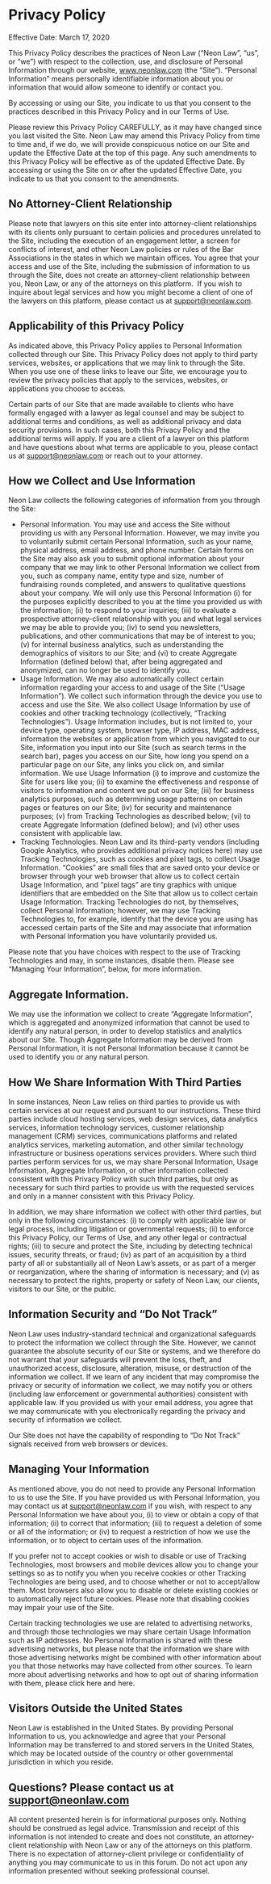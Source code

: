 <PublicLayout>

# Privacy Policy

Effective Date: March 17, 2020

This Privacy Policy describes the practices of Neon Law (“Neon Law”, “us”, or
“we”) with respect to the collection, use, and disclosure of Personal
Information through our website, www.neonlaw.com (the “Site”). “Personal
Information” means personally identifiable information about you or
information that would allow someone to identify or contact you.

By accessing or using our Site, you indicate to us that you consent to the
practices described in this Privacy Policy and in our Terms of Use.

Please review this Privacy Policy CAREFULLY, as it may have changed since you
last visited the Site. Neon Law may amend this Privacy Policy from time to time
and, if we do, we will provide conspicuous notice on our Site and update the
Effective Date at the top of this page. Any such amendments to this Privacy
Policy will be effective as of the updated Effective Date. By accessing or
using the Site on or after the updated Effective Date, you indicate to us
that you consent to the amendments.

## No Attorney-Client Relationship
Please note that lawyers on this site enter into attorney-client
relationships with its clients only pursuant to certain policies and
procedures unrelated to the Site, including the execution of an engagement
letter, a screen for conflicts of interest, and other Neon Law policies or
rules of the Bar Associations in the states in which we maintain offices. You
agree that your access and use of the Site, including the submission of
information to us through the Site, does not create an attorney-client
relationship between you, Neon Law, or any of the attorneys on this platform.
‍
If you wish to inquire about legal services and how you might become a client
of one of the lawyers on this platform, please contact us at
support@neonlaw.com.

## Applicability of this Privacy Policy

As indicated above, this Privacy Policy applies to Personal Information
collected through our Site. This Privacy Policy does not apply to third party
services, websites, or applications that we may link to through the Site.
When you use one of these links to leave our Site, we encourage you to review
the privacy policies that apply to the services, websites, or applications
you choose to access.

Certain parts of our Site that are made available to clients who have
formally engaged with a lawyer as legal counsel and may be subject to
additional terms and conditions, as well as additional privacy and data
security provisions. In such cases, both this Privacy Policy and the
additional terms will apply. If you are a client of a lawyer on this platform
and have questions about what terms are applicable to you, please contact us
at support@neonlaw.com or reach out to your attorney.

## How we Collect and Use Information

Neon Law collects the following categories of information from you through the
Site:

* Personal Information. You may use and access the Site without providing us
  with any Personal Information. However, we may invite you to voluntarily
  submit certain Personal Information, such as your name, physical address,
  email address, and phone number. Certain forms on the Site may also ask you
  to submit optional information about your company that we may link to other
  Personal Information we collect from you, such as company name, entity type
  and size, number of fundraising rounds completed, and answers to qualitative
  questions about your company. We will only use this Personal Information (i)
  for the purposes explicitly described to you at the time you provided us with
  the information; (ii) to respond to your inquiries; (iii) to evaluate a
  prospective attorney-client relationship with you and what legal services we
  may be able to provide you; (iv) to send you newsletters, publications, and
  other communications that may be of interest to you; (v) for internal
  business analytics, such as understanding the demographics of visitors to our
  Site; and (vi) to create Aggregate Information (defined below) that, after
  being aggregated and anonymized, can no longer be used to identify you.
* Usage Information. We may also automatically collect certain information
  regarding your access to and usage of the Site (“Usage Information”). We
  collect such information through the device you use to access and use the
  Site. We also collect Usage Information by use of cookies and other tracking
  technology (collectively, “Tracking Technologies”). Usage Information
  includes, but is not limited to, your device type, operating system, browser
  type, IP address, MAC address, information the websites or application from
  which you navigated to our Site, information you input into our Site (such as
  search terms in the search bar), pages you access on our Site, how long you
  spend on a particular page on our Site, any links you click on, and similar
  information. We use Usage Information (i) to improve and customize the Site
  for users like you; (ii) to examine the effectiveness and response of
  visitors to information and content we put on our Site; (iii) for business
  analytics purposes, such as determining usage patterns on certain pages or
  features on our Site; (iv) for security and maintenance purposes; (v) from
  Tracking Technologies as described below; (vi) to create Aggregate
  Information (defined below); and (vi) other uses consistent with applicable
  law.
* Tracking Technologies. Neon Law and its third-party vendors (including Google
  Analytics, who provides additional privacy notices here) may use Tracking
  Technologies, such as cookies and pixel tags, to collect Usage Information.
  “Cookies” are small files that are saved onto your device or browser through
  your web browser that allow us to collect certain Usage Information, and
  “pixel tags” are tiny graphics with unique identifiers that are embedded on
  the Site that allow us to collect certain Usage Information. Tracking
  Technologies do not, by themselves, collect Personal Information; however, we
  may use Tracking Technologies to, for example, identify that the device you
  are using has accessed certain parts of the Site and may associate that
  information with Personal Information you have voluntarily provided us.

Please note that you have choices with respect to the use of Tracking
Technologies and may, in some instances, disable them. Please see “Managing
Your Information”, below, for more information.
‍
## Aggregate Information.
We may use the information we collect to create “Aggregate Information”,
which is aggregated and anonymized information that cannot be used to
identify any natural person, in order to develop statistics and analytics
about our Site. Though Aggregate Information may be derived from Personal
Information, it is not Personal Information because it cannot be used to
identify you or any natural person.

## How We Share Information With Third Parties

In some instances, Neon Law relies on third parties to provide us with
certain services at our request and pursuant to our instructions. These third
parties include cloud hosting services, web design services, data analytics
services, information technology services, customer relationship management
(CRM) services, communications platforms and related analytics services,
marketing automation, and other similar technology infrastructure or business
operations services providers. Where such third parties perform services for
us, we may share Personal Information, Usage Information, Aggregate
Information, or other information collected consistent with this Privacy
Policy with such third parties, but only as necessary for such third parties
to provide us with the requested services and only in a manner consistent
with this Privacy Policy.

In addition, we may share information we collect with other third parties,
but only in the following circumstances: (i) to comply with applicable law or
legal process, including litigation or governmental requests; (ii) to enforce
this Privacy Policy, our Terms of Use, and any other legal or contractual
rights; (iii) to secure and protect the Site, including by detecting
technical issues, security threats, or fraud; (iv) as part of an acquisition
by a third party of all or substantially all of Neon Law’s assets, or as part
of a merger or reorganization, where the sharing of information is necessary;
and (v) as necessary to protect the rights, property or safety of Neon Law, our
clients, visitors to our Site, or the public.

## Information Security and “Do Not Track”
Neon Law uses industry-standard technical and organizational safeguards to
protect the information we collect through the Site. However, we cannot
guarantee the absolute security of our Site or systems, and we therefore do
not warrant that your safeguards will prevent the loss, theft, and
unauthorized access, disclosure, alteration, misuse, or destruction of the
information we collect. If we learn of any incident that may compromise the
privacy or security of information we collect, we may notify you or others
(including law enforcement or governmental authorities) consistent with
applicable law. If you provided us with your email address, you agree that we
may communicate with you electronically regarding the privacy and security of
information we collect.

Our Site does not have the capability of responding to “Do Not Track” signals
received from web browsers or devices.

## Managing Your Information
As mentioned above, you do not need to provide any Personal Information to us
to use the Site. If you have provided us with Personal Information, you may
contact us at support@neonlaw.com if you wish, with respect to any Personal
Information we have about you, (i) to view or obtain a copy of that
information; (ii) to correct that information; (iii) to request a deletion of
some or all of the information; or (iv) to request a restriction of how we
use the information, or to object to certain uses of the information.

If you prefer not to accept cookies or wish to disable or use of Tracking
Technologies, most browsers and mobile devices allow you to change your
settings so as to notify you when you receive cookies or other Tracking
Technologies are being used, and to choose whether or not to accept/allow
them. Most browsers also allow you to disable or delete existing cookies or
to automatically reject future cookies. Please note that disabling cookies
may impair your use of the Site.

Certain tracking technologies we use are related to advertising networks, and
through those technologies we may share certain Usage Information such as IP
addresses. No Personal Information is shared with these advertising networks,
but please note that the information we share with those advertising networks
might be combined with other information about you that those networks may
have collected from other sources. To learn more about advertising networks
and how to opt out of sharing information with them, please click here and
here.

## Visitors Outside the United States
Neon Law is established in the United States. By providing Personal
Information to us, you acknowledge and agree that your Personal Information
may be transferred to and stored servers in the United States, which may be
located outside of the country or other governmental jurisdiction in which
you reside.

## Questions? Please contact us at support@neonlaw.com

All content presented herein is for informational purposes only. Nothing
should be construed as legal advice. Transmission and receipt of this
information is not intended to create and does not constitute, an
attorney-client relationship with Neon Law or any of the attorneys on this
platform. There is no expectation of attorney-client privilege or
confidentiality of anything you may communicate to us in this forum. Do not
act upon any information presented without seeking professional counsel.

</PublicLayout>
